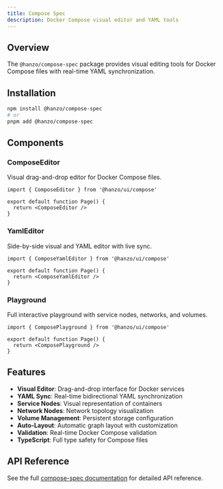 ```yaml
---
title: Compose Spec
description: Docker Compose visual editor and YAML tools
---
```


## Overview

The `@hanzo/compose-spec` package provides visual editing tools for Docker Compose files with real-time YAML synchronization.

## Installation

```bash
npm install @hanzo/compose-spec
# or
pnpm add @hanzo/compose-spec
```

## Components

### ComposeEditor

Visual drag-and-drop editor for Docker Compose files.

```tsx
import { ComposeEditor } from '@hanzo/ui/compose'

export default function Page() {
  return <ComposeEditor />
}
```

### YamlEditor

Side-by-side visual and YAML editor with live sync.

```tsx
import { ComposeYamlEditor } from '@hanzo/ui/compose'

export default function Page() {
  return <ComposeYamlEditor />
}
```

### Playground

Full interactive playground with service nodes, networks, and volumes.

```tsx
import { ComposePlayground } from '@hanzo/ui/compose'

export default function Page() {
  return <ComposePlayground />
}
```

## Features

- **Visual Editor**: Drag-and-drop interface for Docker services
- **YAML Sync**: Real-time bidirectional YAML synchronization
- **Service Nodes**: Visual representation of containers
- **Network Nodes**: Network topology visualization
- **Volume Management**: Persistent storage configuration
- **Auto-Layout**: Automatic graph layout with customization
- **Validation**: Real-time Docker Compose validation
- **TypeScript**: Full type safety for Compose files

## API Reference

See the full [compose-spec documentation](https://github.com/hanzoai/ui/tree/main/compose-spec) for detailed API reference.
